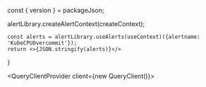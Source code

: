 const { version } = packageJson;

alertLibrary.createAlertContext(createContext);

    const alerts = alertLibrary.useAlerts(useContext)({alertname: 'KubeCPUOvercommit'});
    return <>{JSON.stringify(alerts)}</>
}


<QueryClientProvider client={new QueryClient()}>
    <AlertProvider alertManagerUrl='https://10.200.6.201:8443/api/alertmanager'>
        <TestAlert />
    </AlertProvider>
</QueryClientProvider>

